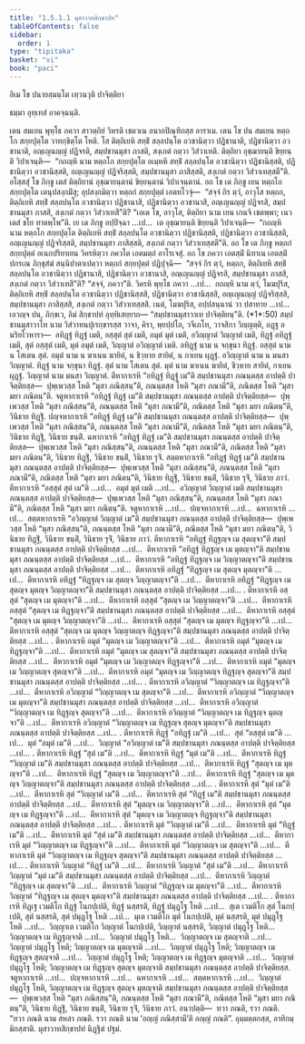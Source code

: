 ```yaml
---
title: "1.5.1.1 มุสาวาทสิกฺขาปท"
tableOfContents: false
sidebar:
  order: 1
type: "tipitaka"
basket: "vi"
book: "paci"
---
```



<DynamicBreadcrumb />


<Paragraph number="2" type="center" book="paci">
อิเม โข ปนายสฺมนฺโต เทฺวนวุติ ปาจิตฺติยา

  
ธมฺมา อุทฺเทสํ อาคจฺฉนฺติ.


</Paragraph>

<Division number="1" book="paci">

<Paragraph number="3" book="paci">
เตน สมเยน พุทฺโธ ภควา สาวตฺถิยํ วิหรติ เชตวเน อนาถปิณฺฑิกสฺส อาราเม. เตน โข ปน สมเยน หตฺถโก สกฺยปุตฺโต วาทกฺขิตฺโต โหติ. โส ติตฺถิเยหิ สทฺธิํ สลฺลปนฺโต อวชานิตฺวา ปฏิชานาติ, ปฏิชานิตฺวา อวชานาติ, อญฺเญนญฺญํ ปฏิจรติ, สมฺปชานมุสา ภาสติ, สงฺเกตํ กตฺวา วิสํวาเทติ. ติตฺถิยา อุชฺฌายนฺติ ขิยฺยนฺติ วิปาเจนฺติ—  “กถญฺหิ นาม หตฺถโก สกฺยปุตฺโต อเมฺหหิ สทฺธิํ สลฺลปนฺโต อวชานิตฺวา ปฏิชานิสฺสติ, ปฏิชานิตฺวา อวชานิสฺสติ, อญฺเญนญฺญํ ปฏิจริสฺสติ, สมฺปชานมุสา ภาสิสฺสติ, สงฺเกตํ กตฺวา วิสํวาเทสฺสตี”ติ.
</Paragraph>

<Paragraph number="4" book="paci">
อโสฺสสุํ โข ภิกฺขู เตสํ ติตฺถิยานํ อุชฺฌายนฺตานํ ขิยฺยนฺตานํ วิปาเจนฺตานํ. อถ โข เต ภิกฺขู เยน หตฺถโก สกฺยปุตฺโต เตนุปสงฺกมิํสุ; อุปสงฺกมิตฺวา หตฺถกํ สกฺยปุตฺตํ เอตทโวจุํ—  “สจฺจํ กิร ตฺวํ, อาวุโส หตฺถก, ติตฺถิเยหิ สทฺธิํ สลฺลปนฺโต อวชานิตฺวา ปฏิชานาสิ, ปฏิชานิตฺวา อวชานาสิ, อญฺเญนญฺญํ ปฏิจรสิ, สมฺปชานมุสา ภาสสิ, สงฺเกตํ กตฺวา วิสํวาเทสี”ติ? “เอเต โข, อาวุโส, ติตฺถิยา นาม เยน เกนจิ เชตพฺพา; เนว เตสํ ชโย ทาตพฺโพ”ติ. เย เต ภิกฺขู อปฺปิจฺฉา …เป…  เต อุชฺฌายนฺติ ขิยฺยนฺติ วิปาเจนฺติ—  “กถญฺหิ นาม หตฺถโก สกฺยปุตฺโต ติตฺถิเยหิ สทฺธิํ สลฺลปนฺโต อวชานิตฺวา ปฏิชานิสฺสติ, ปฏิชานิตฺวา อวชานิสฺสติ, อญฺเญนญฺญํ ปฏิจริสฺสติ, สมฺปชานมุสา ภาสิสฺสติ, สงฺเกตํ กตฺวา วิสํวาเทสฺสตี”ติ.
</Paragraph>

<Paragraph number="5" book="paci">
อถ โข เต ภิกฺขู หตฺถกํ สกฺยปุตฺตํ อเนกปริยาเยน วิครหิตฺวา ภควโต เอตมตฺถํ อาโรเจสุํ. อถ โข ภควา เอตสฺมิํ นิทาเน เอตสฺมิํ ปกรเณ ภิกฺขุสํฆํ สนฺนิปาตาเปตฺวา หตฺถกํ สกฺยปุตฺตํ ปฏิปุจฺฉิ—  “สจฺจํ กิร ตฺวํ, หตฺถก, ติตฺถิเยหิ สทฺธิํ สลฺลปนฺโต อวชานิตฺวา ปฏิชานาสิ, ปฏิชานิตฺวา อวชานาสิ, อญฺเญนญฺญํ ปฏิจรสิ, สมฺปชานมุสา ภาสสิ, สงฺเกตํ กตฺวา วิสํวาเทสี”ติ? “สจฺจํ, ภควา”ติ. วิครหิ พุทฺโธ ภควา …เป…  กถญฺหิ นาม ตฺวํ, โมฆปุริส, ติตฺถิเยหิ สทฺธิํ สลฺลปนฺโต อวชานิตฺวา ปฏิชานิสฺสสิ, ปฏิชานิตฺวา อวชานิสฺสสิ, อญฺเญนญฺญํ ปฏิจริสฺสสิ, สมฺปชานมุสา ภาสิสฺสสิ, สงฺเกตํ กตฺวา วิสํวาเทสฺสสิ. เนตํ, โมฆปุริส, อปฺปสนฺนานํ วา ปสาทาย …เป…  เอวญฺจ ปน, ภิกฺขเว, อิมํ สิกฺขาปทํ อุทฺทิเสยฺยาถ—
</Paragraph>

</Division>
<Division number="2" book="paci">

<Paragraph number="6" book="paci">
<Emphasis>“สมฺปชานมุสาวาเท ปาจิตฺติยนฺ”</Emphasis>ติ. (*1*:<Emphasis>50</Emphasis>)
</Paragraph>

</Division>
<Division number="3" book="paci">

<Paragraph number="7" book="paci">
<Emphasis>สมฺปชานมุสาวาโท</Emphasis> นาม วิสํวาทนปุเรกฺขารสฺส วาจา, คิรา, พฺยปฺปโถ, วจีเภโท, วาจสิกา วิญฺญตฺติ, อฏฺฐ อนริยโวหารา—  อทิฏฺฐํ ทิฏฺฐํ เมติ, อสฺสุตํ สุตํ เมติ, อมุตํ มุตํ เมติ, อวิญฺญาตํ วิญฺญาตํ เมติ, ทิฏฺฐํ อทิฏฺฐํ เมติ, สุตํ อสฺสุตํ เมติ, มุตํ อมุตํ เมติ, วิญฺญาตํ อวิญฺญาตํ เมติ.
</Paragraph>

<Paragraph number="8" book="paci">
<Emphasis>อทิฏฺฐํ</Emphasis> นาม น จกฺขุนา ทิฏฺฐํ. <Emphasis>อสฺสุตํ</Emphasis> นาม น โสเตน สุตํ. <Emphasis>อมุตํ</Emphasis> นาม น ฆาเนน ฆายิตํ, น ชิวฺหาย สายิตํ, น กาเยน ผุฏฺฐํ. <Emphasis>อวิญฺญาตํ</Emphasis> นาม น มนสา วิญฺญาตํ. <Emphasis>ทิฏฺฐํ</Emphasis> นาม จกฺขุนา ทิฏฺฐํ. <Emphasis>สุตํ</Emphasis> นาม โสเตน สุตํ. <Emphasis>มุตํ</Emphasis> นาม ฆาเนน ฆายิตํ, ชิวฺหาย สายิตํ, กาเยน ผุฏฺฐํ. <Emphasis>วิญฺญาตํ</Emphasis> นาม มนสา วิญฺญาตํ.
</Paragraph>

</Division>
<Division number="4" book="paci">

<Paragraph number="9" book="paci">
ตีหากาเรหิ “อทิฏฺฐํ ทิฏฺฐํ เม”ติ สมฺปชานมุสา ภณนฺตสฺส อาปตฺติ ปาจิตฺติยสฺส—  ปุพฺเพวสฺส โหติ “มุสา ภณิสฺสนฺ”ติ, ภณนฺตสฺส โหติ “มุสา ภณามี”ติ, ภณิตสฺส โหติ “มุสา มยา ภณิตนฺ”ติ.
</Paragraph>

<Paragraph number="10" book="paci">
จตูหากาเรหิ “อทิฏฺฐํ ทิฏฺฐํ เม”ติ สมฺปชานมุสา ภณนฺตสฺส อาปตฺติ ปาจิตฺติยสฺส—  ปุพฺเพวสฺส โหติ “มุสา ภณิสฺสนฺ”ติ, ภณนฺตสฺส โหติ “มุสา ภณามี”ติ, ภณิตสฺส โหติ “มุสา มยา ภณิตนฺ”ติ, วินิธาย ทิฏฺฐิํ.
</Paragraph>

<Paragraph number="11" book="paci">
ปญฺจหากาเรหิ “อทิฏฺฐํ ทิฏฺฐํ เม”ติ สมฺปชานมุสา ภณนฺตสฺส อาปตฺติ ปาจิตฺติยสฺส—  ปุพฺเพวสฺส โหติ “มุสา ภณิสฺสนฺ”ติ, ภณนฺตสฺส โหติ “มุสา ภณามี”ติ, ภณิตสฺส โหติ “มุสา มยา ภณิตนฺ”ติ, วินิธาย ทิฏฺฐิํ, วินิธาย ขนฺติํ.
</Paragraph>

<Paragraph number="12" book="paci">
ฉหากาเรหิ “อทิฏฺฐํ ทิฏฺฐํ เม”ติ สมฺปชานมุสา ภณนฺตสฺส อาปตฺติ ปาจิตฺติยสฺส—  ปุพฺเพวสฺส โหติ “มุสา ภณิสฺสนฺ”ติ, ภณนฺตสฺส โหติ “มุสา ภณามี”ติ, ภณิตสฺส โหติ “มุสา มยา ภณิตนฺ”ติ, วินิธาย ทิฏฺฐิํ, วินิธาย ขนฺติํ, วินิธาย รุจิํ.
</Paragraph>

<Paragraph number="13" book="paci">
สตฺตหากาเรหิ “อทิฏฺฐํ ทิฏฺฐํ เม”ติ สมฺปชานมุสา ภณนฺตสฺส อาปตฺติ ปาจิตฺติยสฺส—  ปุพฺเพวสฺส โหติ “มุสา ภณิสฺสนฺ”ติ, ภณนฺตสฺส โหติ “มุสา ภณามี”ติ, ภณิตสฺส โหติ “มุสา มยา ภณิตนฺ”ติ, วินิธาย ทิฏฺฐิํ, วินิธาย ขนฺติํ, วินิธาย รุจิํ, วินิธาย ภาวํ.
</Paragraph>

</Division>
<Division number="5" book="paci">

<Paragraph number="14" book="paci">
ตีหากาเรหิ “อสฺสุตํ สุตํ เม”ติ …เป…  อมุตํ มุตํ เมติ …เป…  อวิญฺญาตํ วิญฺญาตํ เมติ สมฺปชานมุสา ภณนฺตสฺส อาปตฺติ ปาจิตฺติยสฺส—  ปุพฺเพวสฺส โหติ “มุสา ภณิสฺสนฺ”ติ, ภณนฺตสฺส โหติ “มุสา ภณามี”ติ, ภณิตสฺส โหติ “มุสา มยา ภณิตนฺ”ติ.
</Paragraph>

<Paragraph number="15" book="paci">
จตูหากาเรหิ …เป…  ปญฺจหากาเรหิ …เป…  ฉหากาเรหิ …เป…  สตฺตหากาเรหิ “อวิญฺญาตํ วิญฺญาตํ เม”ติ สมฺปชานมุสา ภณนฺตสฺส อาปตฺติ ปาจิตฺติยสฺส—  ปุพฺเพวสฺส โหติ “มุสา ภณิสฺสนฺ”ติ, ภณนฺตสฺส โหติ “มุสา ภณามี”ติ, ภณิตสฺส โหติ “มุสา มยา ภณิตนฺ”ติ, วินิธาย ทิฏฺฐิํ, วินิธาย ขนฺติํ, วินิธาย รุจิํ, วินิธาย ภาวํ.
</Paragraph>

</Division>
<Division number="6" book="paci">

<Paragraph number="16" book="paci">
ตีหากาเรหิ “อทิฏฺฐํ ทิฏฺฐญฺจ เม สุตญฺจา”ติ สมฺปชานมุสา ภณนฺตสฺส อาปตฺติ ปาจิตฺติยสฺส …เป…  ตีหากาเรหิ “อทิฏฺฐํ ทิฏฺฐญฺจ เม มุตญฺจา”ติ สมฺปชานมุสา ภณนฺตสฺส อาปตฺติ ปาจิตฺติยสฺส …เป…  ตีหากาเรหิ “อทิฏฺฐํ ทิฏฺฐญฺจ เม วิญฺญาตญฺจา”ติ สมฺปชานมุสา ภณนฺตสฺส อาปตฺติ ปาจิตฺติยสฺส …เป…  ตีหากาเรหิ อทิฏฺฐํ “ทิฏฺฐญฺจ เม สุตญฺจ มุตญฺจา”ติ …เป…  ตีหากาเรหิ อทิฏฺฐํ “ทิฏฺฐญฺจ เม สุตญฺจ วิญฺญาตญฺจา”ติ …เป…  ตีหากาเรหิ อทิฏฺฐํ “ทิฏฺฐญฺจ เม สุตญฺจ มุตญฺจ วิญฺญาตญฺจา”ติ สมฺปชานมุสา ภณนฺตสฺส อาปตฺติ ปาจิตฺติยสฺส …เป… .
</Paragraph>

<Paragraph number="17" book="paci">
ตีหากาเรหิ อสฺสุตํ “สุตญฺจ เม มุตญฺจา”ติ …เป…  ตีหากาเรหิ อสฺสุตํ “สุตญฺจ เม วิญฺญาตญฺจา”ติ …เป…  ตีหากาเรหิ อสฺสุตํ “สุตญฺจ เม ทิฏฺฐญฺจา”ติ สมฺปชานมุสา ภณนฺตสฺส อาปตฺติ ปาจิตฺติยสฺส …เป…  ตีหากาเรหิ อสฺสุตํ “สุตญฺจ เม มุตญฺจ วิญฺญาตญฺจา”ติ …เป…  ตีหากาเรหิ อสฺสุตํ “สุตญฺจ เม มุตญฺจ ทิฏฺฐญฺจา”ติ …เป…  ตีหากาเรหิ อสฺสุตํ “สุตญฺจ เม มุตญฺจ วิญฺญาตญฺจ ทิฏฺฐญฺจา”ติ สมฺปชานมุสา ภณนฺตสฺส อาปตฺติ ปาจิตฺติยสฺส …เป… .
</Paragraph>

<Paragraph number="18" book="paci">
ตีหากาเรหิ อมุตํ “มุตญฺจ เม วิญฺญาตญฺจา”ติ …เป…  ตีหากาเรหิ อมุตํ “มุตญฺจ เม ทิฏฺฐญฺจา”ติ …เป…  ตีหากาเรหิ อมุตํ “มุตญฺจ เม สุตญฺจา”ติ สมฺปชานมุสา ภณนฺตสฺส อาปตฺติ ปาจิตฺติยสฺส …เป…  ตีหากาเรหิ อมุตํ “มุตญฺจ เม วิญฺญาตญฺจ ทิฏฺฐญฺจา”ติ …เป…  ตีหากาเรหิ อมุตํ “มุตญฺจ เม วิญฺญาตญฺจ สุตญฺจา”ติ …เป…  ตีหากาเรหิ อมุตํ “มุตญฺจ เม วิญฺญาตญฺจ ทิฏฺฐญฺจ สุตญฺจา”ติ สมฺปชานมุสา ภณนฺตสฺส อาปตฺติ ปาจิตฺติยสฺส …เป… .
</Paragraph>

<Paragraph number="19" book="paci">
ตีหากาเรหิ อวิญฺญาตํ “วิญฺญาตญฺจ เม ทิฏฺฐญฺจา”ติ …เป…  ตีหากาเรหิ อวิญฺญาตํ “วิญฺญาตญฺจ เม สุตญฺจา”ติ …เป…  ตีหากาเรหิ อวิญฺญาตํ “วิญฺญาตญฺจ เม มุตญฺจา”ติ สมฺปชานมุสา ภณนฺตสฺส อาปตฺติ ปาจิตฺติยสฺส …เป…  ตีหากาเรหิ อวิญฺญาตํ “วิญฺญาตญฺจ เม ทิฏฺฐญฺจ สุตญฺจา”ติ …เป…  ตีหากาเรหิ อวิญฺญาตํ “วิญฺญาตญฺจ เม ทิฏฺฐญฺจ มุตญฺจา”ติ …เป…  ตีหากาเรหิ อวิญฺญาตํ “วิญฺญาตญฺจ เม ทิฏฺฐญฺจ สุตญฺจ มุตญฺจา”ติ สมฺปชานมุสา ภณนฺตสฺส อาปตฺติ ปาจิตฺติยสฺส …เป… .
</Paragraph>

</Division>
<Division number="7" book="paci">

<Paragraph number="20" book="paci">
ตีหากาเรหิ ทิฏฺฐํ “อทิฏฺฐํ เม”ติ …เป…  สุตํ “อสฺสุตํ เม”ติ …เป…  มุตํ “อมุตํ เม”ติ …เป…  วิญฺญาตํ “อวิญฺญาตํ เม”ติ สมฺปชานมุสา ภณนฺตสฺส อาปตฺติ ปาจิตฺติยสฺส …เป… .
</Paragraph>

</Division>
<Division number="8" book="paci">

<Paragraph number="21" book="paci">
ตีหากาเรหิ ทิฏฺฐํ “สุตํ เม”ติ …เป…  ตีหากาเรหิ ทิฏฺฐํ “มุตํ เม”ติ …เป…  ตีหากาเรหิ ทิฏฺฐํ “วิญฺญาตํ เม”ติ สมฺปชานมุสา ภณนฺตสฺส อาปตฺติ ปาจิตฺติยสฺส …เป…  ตีหากาเรหิ ทิฏฺฐํ “สุตญฺจ เม มุตญฺจา”ติ …เป…  ตีหากาเรหิ ทิฏฺฐํ “สุตญฺจ เม วิญฺญาตญฺจา”ติ …เป…  ตีหากาเรหิ ทิฏฺฐํ “สุตญฺจ เม มุตญฺจ วิญฺญาตญฺจา”ติ สมฺปชานมุสา ภณนฺตสฺส อาปตฺติ ปาจิตฺติยสฺส …เป… .
</Paragraph>

<Paragraph number="22" book="paci">
ตีหากาเรหิ สุตํ “มุตํ เม”ติ …เป…  ตีหากาเรหิ สุตํ “วิญฺญาตํ เม”ติ …เป…  ตีหากาเรหิ สุตํ “ทิฏฺฐํ เม”ติ สมฺปชานมุสา ภณนฺตสฺส อาปตฺติ ปาจิตฺติยสฺส …เป…  ตีหากาเรหิ สุตํ “มุตญฺจ เม วิญฺญาตญฺจา”ติ …เป…  ตีหากาเรหิ สุตํ “มุตญฺจ เม ทิฏฺฐญฺจา”ติ …เป…  ตีหากาเรหิ สุตํ “มุตญฺจ เม วิญฺญาตญฺจ ทิฏฺฐญฺจา”ติ สมฺปชานมุสา ภณนฺตสฺส อาปตฺติ ปาจิตฺติยสฺส …เป… .
</Paragraph>

<Paragraph number="23" book="paci">
ตีหากาเรหิ มุตํ “วิญฺญาตํ เม”ติ …เป…  ตีหากาเรหิ มุตํ “ทิฏฺฐํ เม”ติ …เป…  ตีหากาเรหิ มุตํ “สุตํ เม”ติ สมฺปชานมุสา ภณนฺตสฺส อาปตฺติ ปาจิตฺติยสฺส …เป…  ตีหากาเรหิ มุตํ “วิญฺญาตญฺจ เม ทิฏฺฐญฺจา”ติ …เป…  ตีหากาเรหิ มุตํ “วิญฺญาตญฺจ เม สุตญฺจา”ติ …เป…  ตีหากาเรหิ มุตํ “วิญฺญาตญฺจ เม ทิฏฺฐญฺจ สุตญฺจา”ติ สมฺปชานมุสา ภณนฺตสฺส อาปตฺติ ปาจิตฺติยสฺส …เป… .
</Paragraph>

<Paragraph number="24" book="paci">
ตีหากาเรหิ วิญฺญาตํ “ทิฏฺฐํ เม”ติ …เป…  ตีหากาเรหิ วิญฺญาตํ “สุตํ เม”ติ …เป…  ตีหากาเรหิ วิญฺญาตํ “มุตํ เม”ติ สมฺปชานมุสา ภณนฺตสฺส อาปตฺติ ปาจิตฺติยสฺส …เป…  ตีหากาเรหิ วิญฺญาตํ “ทิฏฺฐญฺจ เม สุตญฺจา”ติ …เป…  ตีหากาเรหิ วิญฺญาตํ “ทิฏฺฐญฺจ เม มุตญฺจา”ติ …เป…  ตีหากาเรหิ วิญฺญาตํ “ทิฏฺฐญฺจ เม สุตญฺจ มุตญฺจา”ติ สมฺปชานมุสา ภณนฺตสฺส อาปตฺติ ปาจิตฺติยสฺส …เป… .
</Paragraph>

</Division>
<Division number="9" book="paci">

<Paragraph number="25" book="paci">
ตีหากาเรหิ ทิฏฺเฐ เวมติโก ทิฏฺฐํ โนกปฺเปติ, ทิฏฺฐํ นสฺสรติ, ทิฏฺฐํ ปมุฏฺโฐ โหติ …เป…  สุเต เวมติโก สุตํ โนกปฺเปติ, สุตํ นสฺสรติ, สุตํ ปมุฏฺโฐ โหติ …เป…  มุเต เวมติโก มุตํ โนกปฺเปติ, มุตํ นสฺสรติ, มุตํ ปมุฏฺโฐ โหติ …เป…  วิญฺญาเต เวมติโก วิญฺญาตํ โนกปฺเปติ, วิญฺญาตํ นสฺสรติ, วิญฺญาตํ ปมุฏฺโฐ โหติ…  วิญฺญาตญฺจ เม ทิฏฺฐญฺจาติ …เป…  วิญฺญาตํ ปมุฏฺโฐ โหติ…  วิญฺญาตญฺจ เม สุตญฺจาติ …เป…  วิญฺญาตํ ปมุฏฺโฐ โหติ; วิญฺญาตญฺจ เม มุตญฺจาติ …เป…  วิญฺญาตํ ปมุฏฺโฐ โหติ; วิญฺญาตญฺจ เม ทิฏฺฐญฺจ สุตญฺจาติ …เป…  วิญฺญาตํ ปมุฏฺโฐ โหติ; วิญฺญาตญฺจ เม ทิฏฺฐญฺจ มุตญฺจาติ …เป…  วิญฺญาตํ ปมุฏฺโฐ โหติ; วิญฺญาตญฺจ เม ทิฏฺฐญฺจ สุตญฺจ มุตญฺจาติ สมฺปชานมุสา ภณนฺตสฺส อาปตฺติ ปาจิตฺติยสฺส.
</Paragraph>

</Division>
<Division number="10" book="paci">

<Paragraph number="26" book="paci">
จตูหากาเรหิ …เป…  ปญฺจหากาเรหิ …เป…  ฉหากาเรหิ …เป…  สตฺตหากาเรหิ …เป…  วิญฺญาตํ ปมุฏฺโฐ โหติ, วิญฺญาตญฺจ เม ทิฏฺฐญฺจ สุตญฺจ มุตญฺจาติ สมฺปชานมุสา ภณนฺตสฺส อาปตฺติ ปาจิตฺติยสฺส—  ปุพฺเพวสฺส โหติ “มุสา ภณิสฺสนฺ”ติ, ภณนฺตสฺส โหติ “มุสา ภณามี”ติ, ภณิตสฺส โหติ “มุสา มยา ภณิตนฺ”ติ, วินิธาย ทิฏฺฐิํ, วินิธาย ขนฺติํ, วินิธาย รุจิํ, วินิธาย ภาวํ.
</Paragraph>

</Division>
<Division number="11" book="paci">

<Paragraph number="27" book="paci">
อนาปตฺติ—  ทวา ภณติ, รวา ภณติ. “<Emphasis>ทวา ภณติ</Emphasis> นาม สหสา ภณติ. <Emphasis>รวา ภณติ</Emphasis> นาม ‘อญฺญํ ภณิสฺสามี’ติ อญฺญํ ภณติ”. อุมฺมตฺตกสฺส, อาทิกมฺมิกสฺสาติ.

</Paragraph>
</Division>

<Paragraph number="28" type="center" book="paci">
มุสาวาทสิกฺขาปทํ นิฏฺฐิตํ ปฐมํ.
</Paragraph>